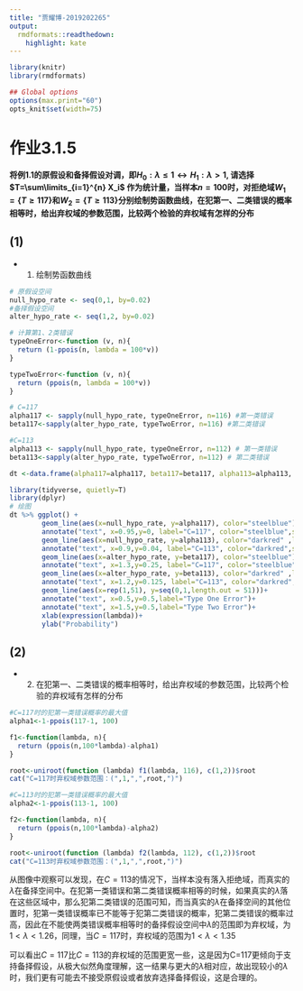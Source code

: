 ```yaml
---
title: "贾耀博-2019202265"
output:
  rmdformats::readthedown:
    highlight: kate
---
```


```r
library(knitr)
library(rmdformats)

## Global options
options(max.print="60")
opts_knit$set(width=75)
```

# 作业3.1.5
**将例1.1的原假设和备择假设对调，即$H_0: \lambda \leq 1 \leftrightarrow H_1: \lambda > 1$, 请选择$T=\sum\limits_{i=1}^{n} X_i$ 作为统计量，当样本$n=100$时，对拒绝域$W_1=\{T \geq 117 \}$和$W_2=\{T \geq 113\}$分别绘制势函数曲线，在犯第一、二类错误的概率相等时，给出弃权域的参数范围，比较两个检验的弃权域有怎样的分布**

## (1)

* (1) 绘制势函数曲线

```r
# 原假设空间
null_hypo_rate <- seq(0,1, by=0.02)
#备择假设空间
alter_hypo_rate <- seq(1,2, by=0.02)

# 计算第1、2类错误
typeOneError<-function (v, n){
  return (1-ppois(n, lambda = 100*v))
}

typeTwoError<-function (v, n){
  return (ppois(n, lambda = 100*v))
}

# C=117
alpha117 <- sapply(null_hypo_rate, typeOneError, n=116) #第一类错误
beta117<-sapply(alter_hypo_rate, typeTwoError, n=116) #第二类错误

#C=113
alpha113 <- sapply(null_hypo_rate, typeOneError, n=112) # 第一类错误
beta113<-sapply(alter_hypo_rate, typeTwoError, n=112) # 第二类错误

dt <-data.frame(alpha117=alpha117, beta117=beta117, alpha113=alpha113, beta113=beta113) # 构造数据框
```
```r
library(tidyverse, quietly=T)
library(dplyr)
# 绘图
dt %>% ggplot() +
        geom_line(aes(x=null_hypo_rate, y=alpha117), color="steelblue")+
        annotate("text", x=0.95,y=0, label="C=117", color="steelblue",size=3)+
        geom_line(aes(x=null_hypo_rate, y=alpha113), color="darkred" ,linetype="twodash")+
        annotate("text", x=0.9,y=0.04, label="C=113", color="darkred",size=3)+
        geom_line(aes(x=alter_hypo_rate, y=beta117), color="steelblue")+
        annotate("text", x=1.3,y=0.25, label="C=117", color="steelblue",size=3)+
        geom_line(aes(x=alter_hypo_rate, y=beta113), color="darkred" ,linetype="twodash")+
        annotate("text", x=1.2,y=0.125, label="C=113", color="darkred",size=3)+
        geom_line(aes(x=rep(1,51), y=seq(0,1,length.out = 51)))+
        annotate("text", x=0.5,y=0.5,label="Type One Error")+
        annotate("text", x=1.5,y=0.5,label="Type Two Error")+
        xlab(expression(lambda))+
        ylab("Probability")
```

## (2)

* (2) 在犯第一、二类错误的概率相等时，给出弃权域的参数范围，比较两个检验的弃权域有怎样的分布

```r
#C=117时的犯第一类错误概率的最大值
alpha1<-1-ppois(117-1, 100)

f1<-function(lambda, n){
  return (ppois(n,100*lambda)-alpha1)
}

root<-uniroot(function (lambda) f1(lambda, 116), c(1,2))$root
cat("C=117时弃权域参数范围：(",1,",",root,")")
```
```r
#C=113时的犯第一类错误概率的最大值
alpha2<-1-ppois(113-1, 100)

f2<-function(lambda, n){
  return (ppois(n,100*lambda)-alpha2)
}

root<-uniroot(function (lambda) f2(lambda, 112), c(1,2))$root
cat("C=113时弃权域参数范围：(",1,",",root,")")
```

从图像中观察可以发现，在$C=113$的情况下，当样本没有落入拒绝域，而真实的$\lambda$在备择空间中。在犯第一类错误和第二类错误概率相等的时候，如果真实的$\lambda$落在这些区域中，那么犯第二类错误的范围可知，而当真实的$\lambda$在备择空间的其他位置时，犯第一类错误概率已不能等于犯第二类错误的概率，犯第二类错误的概率过高，因此在不能使两类错误概率相等时的备择假设空间中$\lambda$的范围即为弃权域，为$1<\lambda<1.26$，同理，当$C=117$时，弃权域的范围为$1<\lambda<1.35$

可以看出$C=117$比$C=113$的弃权域的范围更宽一些，这是因为C=117更倾向于支持备择假设，从极大似然角度理解，这一结果与更大的$\lambda$相对应，故出现较小的$\lambda$时，我们更有可能去不接受原假设或者放弃选择备择假设，这是合理的。

